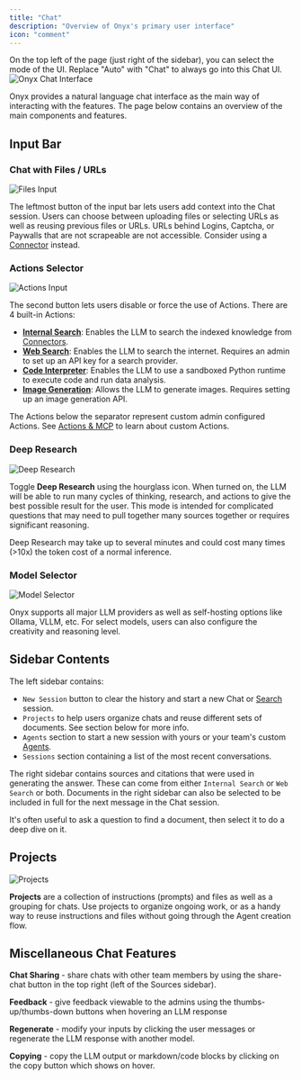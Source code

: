 ```yaml
---
title: "Chat"
description: "Overview of Onyx's primary user interface"
icon: "comment"
---
```


<Tip>
  On the top left of the page (just right of the sidebar), you can select the mode of the UI.
  Replace "Auto" with "Chat" to always go into this Chat UI.
</Tip>

<img className="rounded-image" src="/assets/overview/core_features/chat_ui.png" alt="Onyx Chat Interface"/>

Onyx provides a natural language chat interface as the main way of interacting with the features.
The page below contains an overview of the main components and features.

## Input Bar

### Chat with Files / URLs

<img className="rounded-image" src="/assets/overview/core_features/files.png" alt="Files Input"/>

The leftmost button of the input bar lets users add context into the Chat session.
Users can choose between uploading files or selecting URLs as well as reusing previous files or URLs.
<Note>
  URLs behind Logins, Captcha, or Paywalls that are not scrapeable are not accessible.
  Consider using a [Connector](/overview/core_features/connectors) instead.
</Note>

### Actions Selector

<img className="rounded-image" src="/assets/overview/core_features/actions.png" alt="Actions Input"/>

The second button lets users disable or force the use of Actions. There are 4 built-in Actions:
- **[Internal Search](/overview/core_features/internal_search)**:
  Enables the LLM to search the indexed knowledge from [Connectors](/overview/core_features/connectors).
- **[Web Search](/overview/core_features/web_search)**: Enables the LLM to search the internet.
  Requires an admin to set up an API key for a search provider.
- **[Code Interpreter](/overview/core_features/code_interpreter)**:
  Enables the LLM to use a sandboxed Python runtime to execute code and run data analysis.
- **[Image Generation](/overview/core_features/image_generation)**: Allows the LLM to generate images.
  Requires setting up an image generation API.

The Actions below the separator represent custom admin configured Actions.
See [Actions & MCP](/overview/core_features/actions) to learn about custom Actions.

### Deep Research

<img className="rounded-image" src="/assets/overview/core_features/deep_research.png" alt="Deep Research"/>

Toggle **Deep Research** using the hourglass icon. When turned on, the LLM will be able to run many cycles of thinking,
research, and actions to give the best possible result for the user.
This mode is intended for complicated questions that may need to pull together many sources together or requires
significant reasoning.

<Note>
  Deep Research may take up to several minutes and could cost many times (>10x) the token cost of a normal inference.
</Note>

### Model Selector

<img className="rounded-image" src="/assets/overview/core_features/model_selector.png" alt="Model Selector"/>

Onyx supports all major LLM providers as well as self-hosting options like Ollama, VLLM, etc. For select models,
users can also configure the creativity and reasoning level.

## Sidebar Contents

The left sidebar contains:
- `New Session` button to clear the history and start a new Chat or [Search](/overview/core_features/internal_search) session.
- `Projects` to help users organize chats and reuse different sets of documents. See section below for more info.
- `Agents` section to start a new session with yours or your team's custom [Agents](/overview/core_features/agents).
- `Sessions` section containing a list of the most recent conversations.

The right sidebar contains sources and citations that were used in generating the answer.
These can come from either `Internal Search` or `Web Search` or both.
Documents in the right sidebar can also be selected to be included in full for the next message in the Chat session.

<Tip>
  It's often useful to ask a question to find a document, then select it to do a deep dive on it.
</Tip>

## Projects

<img className="rounded-image" src="/assets/overview/core_features/projects.png" alt="Projects"/>

**Projects** are a collection of instructions (prompts) and files as well as a grouping for chats.
Use projects to organize ongoing work,
or as a handy way to reuse instructions and files without going through the Agent creation flow.

## Miscellaneous Chat Features

**Chat Sharing** - share chats with other team members by using the share-chat button in the top right (left of the
Sources sidebar).

**Feedback** - give feedback viewable to the admins using the thumbs-up/thumbs-down buttons when hovering an LLM
response

**Regenerate** - modify your inputs by clicking the user messages or regenerate the LLM response with another model.

**Copying** - copy the LLM output or markdown/code blocks by clicking on the copy button which shows on hover.
